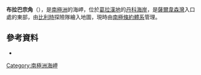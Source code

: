 {{Coord|64|24|S|61|16|W|source:GNIS|display=title}}

'''布拉巴宗角'''（{{lang-en|Brabazon Point}}），是[[南極洲|南極洲]]的海岬，位於[[葛拉漢地|葛拉漢地]]的[[丹科海岸|丹科海岸]]，是[[薩爾韋森灣|薩爾韋森灣]]入口處的東部，由[[比利時|比利時]]探險隊繪入地圖，現時由[[南極條約體系|南極條約體系]]管理。

==參考資料==
* {{usgs-gazetteer|id=1804}}

{{DEFAULTSORT:Brabazon Point}}
[[Category:南極洲海岬|Category:南極洲海岬]]


{{DancoCoast-geo-stub}}